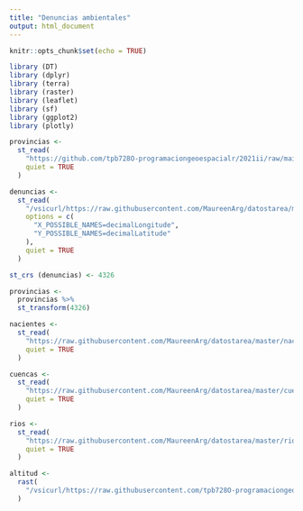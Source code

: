 ```yaml
---
title: "Denuncias ambientales"
output: html_document
---
```


```r
knitr::opts_chunk$set(echo = TRUE)
```

```r
library (DT)
library (dplyr)
library (terra)
library (raster)
library (leaflet)
library (sf)
library (ggplot2)
library (plotly)
```

```r
provincias <-
  st_read(
    "https://github.com/tpb728O-programaciongeoespacialr/2021ii/raw/main/datos/ign/delimitacion-territorial-administrativa/provincias.geojson",
    quiet = TRUE
  )
```


```r
denuncias <-
  st_read(
    "/vsicurl/https://raw.githubusercontent.com/MaureenArg/datostarea/master/denuncias.csv",
    options = c(
      "X_POSSIBLE_NAMES=decimalLongitude",
      "Y_POSSIBLE_NAMES=decimalLatitude"
    ),
    quiet = TRUE
  )
```
```r
st_crs (denuncias) <- 4326
```

```r
provincias <-
  provincias %>%
  st_transform(4326)
```

```r
nacientes <-
  st_read(
    "https://raw.githubusercontent.com/MaureenArg/datostarea/master/nacientes.geojson",
    quiet = TRUE
  )
```

```r
cuencas <-
  st_read(
    "https://raw.githubusercontent.com/MaureenArg/datostarea/master/cuencas.geojson",
    quiet = TRUE
  )
```

```r
rios <-
  st_read(
    "https://raw.githubusercontent.com/MaureenArg/datostarea/master/rios.geojson",
    quiet = TRUE
  )
```

```r
altitud <-
  rast(
    "/vsicurl/https://raw.githubusercontent.com/tpb728O-programaciongeoespacialr/2021ii/master/datos/worldclim/altitud.tif"
  )
```

